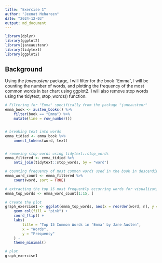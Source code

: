 ```yaml
---
title: "Exercise 1"
author: "Jeenat Mehareen"
date: "2024-12-03"
output: md_document
---
```


```r
library(dplyr)
library(ggplot2)
library(janeaustenr)
library(tidytext)
library(ggplot2)
```

## Background
Using the *janeaustenr* package, I will filter for the book "Emma", I will be counting the number of words, and plotting the frequency of the most common words in bar chart using ggplot2. I will also remove stop words using the tidytext, stop_words() function.


```r
# Filtering for "Emma" specifically from the package "janeaustenr"
emma_book <- austen_books() %>%
    filter(book == "Emma") %>%  
    mutate(line = row_number())  


# breaking text into words
emma_tidied <- emma_book %>%
    unnest_tokens(word, text)  


# removing stop words using tidytext::stop_words
emma_filtered <- emma_tidied %>%
    anti_join(tidytext::stop_words, by = "word")  

# counting frequency of most common words used in the book in descending order
emma_word_count <- emma_filtered %>%
    count(word, sort = TRUE)  

# extracting the top 15 most frequently occurring words for visualization.
emma_top_words <- emma_word_count[1:15, ]
```

```r

# Create the plot
graph_exercise1 <- ggplot(emma_top_words, aes(x = reorder(word, n), y = n)) +
    geom_col(fill = "pink") +  
    coord_flip() + 
    labs(
        title = "Top 15 Common Words in 'Emma' by Jane Austen",
        x = "Words",
        y = "Frequency"
    ) +
    theme_minimal()

# plot
graph_exercise1
```

